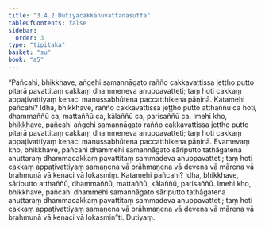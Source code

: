 ```yaml
---
title: "3.4.2 Dutiyacakkānuvattanasutta"
tableOfContents: false
sidebar:
  order: 3
type: "tipitaka"
basket: "su"
book: "a5"
---
```



<DynamicBreadcrumb />

<Division number="132" book="a5">

<Paragraph number="738" book="a5">
“Pañcahi, bhikkhave, aṅgehi samannāgato rañño cakkavattissa jeṭṭho putto pitarā pavattitaṃ cakkaṃ dhammeneva anuppavatteti; taṃ hoti cakkaṃ appaṭivattiyaṃ kenaci manussabhūtena paccatthikena pāṇinā.
</Paragraph>

<Paragraph number="739" book="a5">
Katamehi pañcahi? Idha, bhikkhave, rañño cakkavattissa jeṭṭho putto atthaññū ca hoti, dhammaññū ca, mattaññū ca, kālaññū ca, parisaññū ca. Imehi kho, bhikkhave, pañcahi aṅgehi samannāgato rañño cakkavattissa jeṭṭho putto pitarā pavattitaṃ cakkaṃ dhammeneva anuppavatteti; taṃ hoti cakkaṃ appaṭivattiyaṃ kenaci manussabhūtena paccatthikena pāṇinā.
</Paragraph>

<Paragraph number="740" book="a5">
Evamevaṃ kho, bhikkhave, pañcahi dhammehi samannāgato sāriputto tathāgatena anuttaraṃ dhammacakkaṃ pavattitaṃ sammadeva anuppavatteti; taṃ hoti cakkaṃ appaṭivattiyaṃ samaṇena vā brāhmaṇena vā devena vā mārena vā brahmunā vā kenaci vā lokasmiṃ.
</Paragraph>

<Paragraph number="741" book="a5">
Katamehi pañcahi? Idha, bhikkhave, sāriputto atthaññū, dhammaññū, mattaññū, kālaññū, parisaññū. Imehi kho, bhikkhave, pañcahi dhammehi samannāgato sāriputto tathāgatena anuttaraṃ dhammacakkaṃ pavattitaṃ sammadeva anuppavatteti; taṃ hoti cakkaṃ appaṭivattiyaṃ samaṇena vā brāhmaṇena vā devena vā mārena vā brahmunā vā kenaci vā lokasmin”ti.

</Paragraph>
</Division>

<Paragraph number="742" type="center" book="a5">
Dutiyaṃ.
</Paragraph>